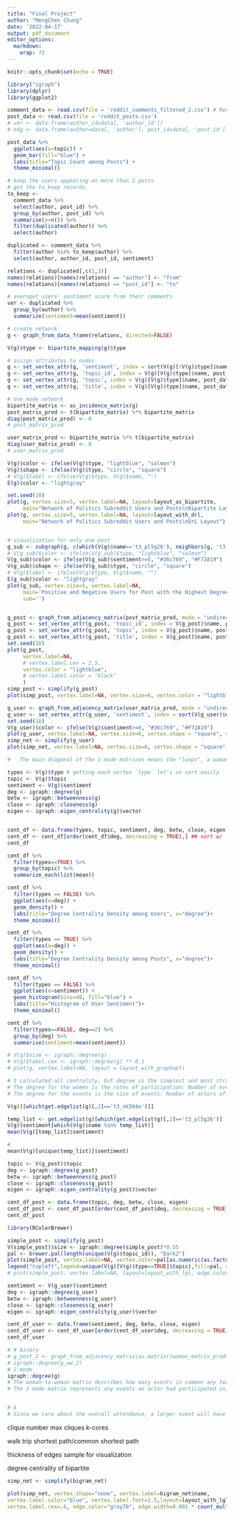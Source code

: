 ---
title: "Final Project"
author: "MengChen Chung"
date: '2022-04-17'
output: pdf_document
editor_options: 
  markdown: 
    wrap: 72
---

```{r setup, include=FALSE}
knitr::opts_chunk$set(echo = TRUE)
```

```{r}
library("igraph")
library(dplyr)
library(ggplot2)
```


```{r read in data}
comment_data <- read.csv(file = 'reddit_comments_filtered_2.csv') # Reddit comments with more than 2 comments (not necessarily on diff posts)
post_data <- read.csv(file = 'reddit_posts.csv')
# ver <- data.frame(author_id=data[, 'author_id'])
# edg <- data.frame(author=data[, 'author'], post_id=data[, 'post_id'])

post_data %>% 
  ggplot(aes(x=topic)) +
  geom_bar(fill="blue") + 
  labs(title="Topic Count among Posts") +
  theme_minimal()

# keep the users appearing on more than 2 posts
# get the to_keep records
to_keep <- 
  comment_data %>%
  select(author, post_id) %>%
  group_by(author, post_id) %>%
  summarise(n=n()) %>%
  filter(duplicated(author)) %>%
  select(author)

duplicated <- comment_data %>%
  filter(author %in% to_keep$author) %>%
  select(author, author_id, post_id, sentiment)

relations <- duplicated[,c(1,3)]
names(relations)[names(relations) == "author"] <- "from"
names(relations)[names(relations) == "post_id"] <- "to"

# averaget users' sentiment score from their comments
ver <- duplicated %>%
  group_by(author) %>%
  summarize(sentiment=mean(sentiment))

# create network
g <- graph_from_data_frame(relations, directed=FALSE)
```

```{r two mode network}
V(g)$type <- bipartite_mapping(g)$type

# assign attributes to nodes
g <- set_vertex_attr(g, 'sentiment', index = sort(V(g)[!V(g)$type]$name), ver$sentiment)
g <- set_vertex_attr(g, 'topic_id', index = V(g)[V(g)$type]$name, post_data$topic_id)
g <- set_vertex_attr(g, 'topic', index = V(g)[V(g)$type]$name, post_data$topic)
g <- set_vertex_attr(g, 'title', index = V(g)[V(g)$type]$name, post_data$title)

# one mode network
bipartite_matrix <- as_incidence_matrix(g)
post_matrix_prod <- t(bipartite_matrix) %*% bipartite_matrix 
diag(post_matrix_prod) <- 0
# post_matrix_prod

user_matrix_prod <- bipartite_matrix %*% t(bipartite_matrix)
diag(user_matrix_prod) <- 0
# user_matrix_prod
```

```{r visualization}
V(g)$color <- ifelse(V(g)$type, "lightblue", "salmon")
V(g)$shape <- ifelse(V(g)$type, "circle", "square")
# V(g)$label <- ifelse(V(g)$type, V(g)$name, "")
E(g)$color <- "lightgray"

set.seed(10)
plot(g, vertex.size=5, vertex.label=NA, layout=layout_as_bipartite,
     main="Network of Politics Subreddit Users and Posts\nBipartite Layout")
plot(g, vertex.size=5, vertex.label=NA, layout=layout_with_drl,
     main="Network of Politics Subreddit Users and Posts\nDrL Layout")


# visualization for only one post
g_sub <- subgraph(g, c(which(V(g)$name=='t3_pl5g26'), neighbors(g, 't3_pl5g26')))
# V(g_sub)$color <- ifelse(V(g_sub)$type, "lightblue", "salmon")
V(g_sub)$color <- ifelse(V(g_sub)$sentiment>=0, "#36c769", "#F72A19")
V(g_sub)$shape <- ifelse(V(g_sub)$type, "circle", "square")
# V(g)$label <- ifelse(V(g)$type, V(g)$name, "")
E(g_sub)$color <- "lightgray"
plot(g_sub, vertex.size=5, vertex.label=NA, 
     main='Positive and Negative Users for Post with the Highest Degree\nTopic: Anti-Goverment',
     sub='')


g_post <- graph_from_adjacency_matrix(post_matrix_prod, mode = "undirected")
g_post <- set_vertex_attr(g_post, 'topic_id', index = V(g_post)$name, post_data$topic_id)
g_post <- set_vertex_attr(g_post, 'topic', index = V(g_post)$name, post_data$topic)
g_post <- set_vertex_attr(g_post, 'title', index = V(g_post)$name, post_data$title)
set.seed(10)
plot(g_post, 
     vertex.label=NA, 
     # vertex.label.cex = 2.5, 
     vertex.color = "lightblue", 
     # vertex.label.color = "black"
     )
simp_post <- simplify(g_post)
plot(simp_post, vertex.label=NA, vertex.size=6, vertex.color = "lightblue",  edge.width=0.001 * count_multiple(g_post), main='One-Mode Network on Posts')

g_user <- graph_from_adjacency_matrix(user_matrix_prod, mode = "undirected")
g_user <- set_vertex_attr(g_user, 'sentiment', index = sort(V(g_user)$name), ver$sentiment)
set.seed(10)
V(g_user)$color <- ifelse(V(g)$sentiment>=0, "#36c769", "#F72A19")
plot(g_user, vertex.label=NA, vertex.size=6, vertex.shape = "square", vertex.label.color = "black")
simp_net <- simplify(g_user)
plot(simp_net, vertex.label=NA, vertex.size=6, vertex.shape = "square", edge.color="gray70", edge.width=0.001 * count_multiple(g_user), main='One-Mode Network on Users')

#	The main diagonal of the 1-mode matrices means the "loops", a woman and herself could be counted as joining the same event; or in the event to event matrix meaning the event and itself had how many women in common. It doesn’t make any sense that there would be loops when projecting a bipartite network (as we would then be adding information that did not exist in the original network), so we want to set the diagonal of our result to 0.
```

```{r centrality}
types <- V(g)$type # getting each vertex `type` let's us sort easily
topic <- V(g)$topic
sentiment <- V(g)$sentiment
deg <- igraph::degree(g)
betw <- igraph::betweenness(g)
close <- igraph::closeness(g)
eigen <- igraph::eigen_centrality(g)$vector


cent_df <- data.frame(types, topic, sentiment, deg, betw, close, eigen)
cent_df <- cent_df[order(cent_df$deg, decreasing = TRUE),] ## sort w/ `order` by `degree`
cent_df

cent_df %>%
  filter(types==TRUE) %>%
  group_by(topic) %>%
  summarize_each(list(mean))

cent_df %>% 
  filter(types == FALSE) %>%
  ggplot(aes(x=deg)) +
  geom_density() + 
  labs(title="Degree Centrality Density among Users", x="degree")+
  theme_minimal()

cent_df %>% 
  filter(types == TRUE) %>%
  ggplot(aes(x=deg)) +
  geom_density() + 
  labs(title="Degree Centrality Density among Posts", x="degree")+
  theme_minimal()

cent_df %>% 
  filter(types == FALSE) %>%
  ggplot(aes(x=sentiment)) +
  geom_histogram(bins=40, fill="blue") + 
  labs(title="Histogram of User Sentiment")+
  theme_minimal()

cent_df %>%
  filter(types==FALSE, deg==2) %>%
  group_by(deg) %>%
  summarise(sentiment=mean(sentiment))

# V(g)$size <- igraph::degree(g)
# V(g)$label.cex <- igraph::degree(g) ** 0.1
# plot(g, vertex.label=NA, layout = layout_with_graphopt)

# I calculated all centrality, but degree is the simplest and most straightforward one, so I used it for plotting. 
# The degree for the women is the rates of participation: Number of events with which each actor is affiliated. It is the degree of the node representing the actor in the 2-mode network
# The degree for the events is the size of events: Number of actors affiliated with each event. It is the degree of the node representing the event in the 2-mode network
```
```{r}
V(g)[[which(get.edgelist(g)[,2]=='t3_nk564e')]]

temp_list <- get.edgelist(g)[which(get.edgelist(g)[,2]=='t3_pl5g26')]
V(g)$sentiment[which(V(g)$name %in% temp_list)]
mean(V(g)[temp_list]$sentiment)

# 
mean(V(g)[unique(temp_list)]$sentiment)
```

```{r centrality for one mode}
topic <- V(g_post)$topic
deg <- igraph::degree(g_post)
betw <- igraph::betweenness(g_post)
close <- igraph::closeness(g_post)
eigen <- igraph::eigen_centrality(g_post)$vector

cent_df_post <- data.frame(topic, deg, betw, close, eigen)
cent_df_post <- cent_df_post[order(cent_df_post$deg, decreasing = TRUE),] ## sort w/ `order` by `degree`
cent_df_post

library(RColorBrewer)

simple_post <- simplify(g_post)
V(simple_post)$size <- igraph::degree(simple_post)*0.55
pal <- brewer.pal(length(unique(V(g)$topic_id)), "Dark2")
plot(simple_post, vertex.label=NA, vertex.color=pal[as.numeric(as.factor(vertex_attr(simple_post, "topic_id")))], layout = layout_with_fr, main="One-Mode Network on Posts")
legend("topleft",legend=unique(V(g)[V(g)$type==TRUE]$topic),fill=pal, cex = 0.5)
# plot(simple_post, vertex.label=NA, layout=layout_with_lgl, edge.color="gray70", edge.width=0.01 * count_multiple(g_post))

sentiment <- V(g_user)$sentiment
deg <- igraph::degree(g_user)
betw <- igraph::betweenness(g_user)
close <- igraph::closeness(g_user)
eigen <- igraph::eigen_centrality(g_user)$vector

cent_df_user <- data.frame(sentiment, deg, betw, close, eigen)
cent_df_user <- cent_df_user[order(cent_df_user$deg, decreasing = TRUE),] ## sort w/ `order` by `degree`
cent_df_user

# # binary
# g_post_2 <- graph_from_adjacency_matrix(as.matrix((woman_matrix_prod>0)+0), mode = "undirected")
# igraph::degree(g_ww_2)
# 2-mode
igraph::degree(g)
# The woman-to-woman matrix describes how many events in common any two women had, whose degree is the accumulation in this case. And for the binary matrix, it is still the number of events in common any two women had, while its degree drops significantly. When decreasing the data, we more or less suffer the information loss, hence we should use the original one-mode matrix if we care about the information's completeness.
# The 2-mode matrix represents any events an actor had participated in, and the degree represents the cumulative number of events this woman had been to, which is different from the meanings of the above two situations.


# 6
# Since we care about the overall attendance, a larger event will have more participants and hence each participation takes less portion. Therefore, it is sometimes reasonable to say that co-attendance at larger events could be counted as less than co-attendance at small events. We can assign less weight to a linkage from an actor to a larger event in this case.

```

clique number
max cliques
k-cores

walk trip
shortest path/common shortest path

thickness of edges
sample for visualization


degree centrality of bipartite

```{r}
simp_net <- simplify(bigram_net)

plot(simp_net, vertex.shape="none", vertex.label=bigram_net$name,
vertex.label.color="blue", vertex.label.font=2.5,layout=layout_with_lgl,
vertex.label.cex=.6, edge.color="gray70", edge.width=0.001 * count_multiple(bigram_net), main = "Top 50 Bigrams for 'Bad' Restaurants")

```



